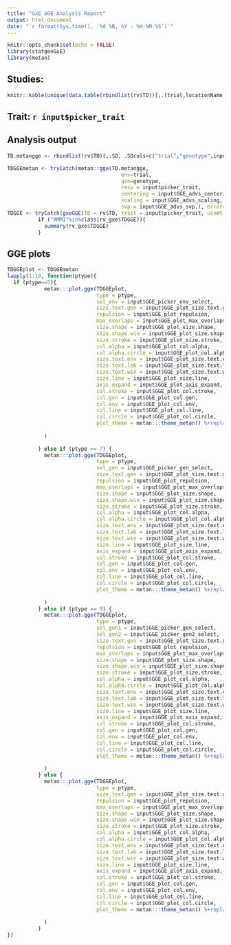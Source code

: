 ```yaml
---
title: "GxE GGE Analysis Report"
output: html_document
date: "`r format(Sys.time(), '%d %B, %Y - %H:%M:%S')`"
---
```


```r
knitr::opts_chunk$set(echo = FALSE)
library(statgenGxE)
library(metan)
```

## Studies:
```r
knitr::kable(unique(data.table(rbindlist(rv$TD))[,.(trial,locationName,studyDbId,studyName)]))
```

## Trait: `r input$picker_trait`
## Analysis output
```r
TD.metangge <- rbindlist(rv$TD)[,.SD, .SDcols=c("trial","genotype",input$picker_trait)]

TDGGEmetan <- tryCatch(metan::gge(TD.metangge,
                                     env=trial,
                                     gen=genotype,
                                     resp = input$picker_trait,
                                     centering = input$GGE_advs_centering,
                                     scaling = input$GGE_advs_scaling,
                                     svp = input$GGE_advs_svp,), error=function(e) e)
TDGGE <- tryCatch(gxeGGE(TD = rv$TD, trait = input$picker_trait, useWt = input$use_weights), error=function(e) e)
          if ("AMMI"%in%class(rv_gxe$TDGGE)){
            summary(rv_gxe$TDGGE)
          } 


```

## GGE plots

```r
TDGGEplot <- TDGGEmetan
lapply(1:10, function(ptype){
  if (ptype==5){
            metan:::plot.gge(TDGGEplot,
                             type = ptype,
                             sel_env = input$GGE_picker_env_select,
                             size.text.gen = input$GGE_plot_size.text.gen,
                             repulsion = input$GGE_plot_repulsion,
                             max_overlaps = input$GGE_plot_max_overlaps,
                             size.shape = input$GGE_plot_size.shape,
                             size.shape.win = input$GGE_plot_size.shape.win,
                             size.stroke = input$GGE_plot_size.stroke,
                             col.alpha = input$GGE_plot_col.alpha,
                             col.alpha.circle = input$GGE_plot_col.alpha.circle,
                             size.text.env = input$GGE_plot_size.text.env,
                             size.text.lab = input$GGE_plot_size.text.lab,
                             size.text.win = input$GGE_plot_size.text.win,
                             size.line = input$GGE_plot_size.line,
                             axis_expand = input$GGE_plot_axis_expand,
                             col.stroke = input$GGE_plot_col.stroke,
                             col.gen = input$GGE_plot_col.gen,
                             col.env = input$GGE_plot_col.env,
                             col.line = input$GGE_plot_col.line,
                             col.circle = input$GGE_plot_col.circle,
                             plot_theme = metan:::theme_metan() %+replace% theme(plot.title = element_text(size = input$GGE_plot_title_size, face = "bold", hjust = 0, vjust = 3),
                                                                                 plot.subtitle = element_text(size = input$GGE_plot_title_size-2, face = "italic", hjust = 0, vjust = 2))
            )            
            
          } else if (ptype == 7) {
            metan:::plot.gge(TDGGEplot,
                             type = ptype,
                             sel_gen = input$GGE_picker_gen_select,
                             size.text.gen = input$GGE_plot_size.text.gen,
                             repulsion = input$GGE_plot_repulsion,
                             max_overlaps = input$GGE_plot_max_overlaps,
                             size.shape = input$GGE_plot_size.shape,
                             size.shape.win = input$GGE_plot_size.shape.win,
                             size.stroke = input$GGE_plot_size.stroke,
                             col.alpha = input$GGE_plot_col.alpha,
                             col.alpha.circle = input$GGE_plot_col.alpha.circle,
                             size.text.env = input$GGE_plot_size.text.env,
                             size.text.lab = input$GGE_plot_size.text.lab,
                             size.text.win = input$GGE_plot_size.text.win,
                             size.line = input$GGE_plot_size.line,
                             axis_expand = input$GGE_plot_axis_expand,
                             col.stroke = input$GGE_plot_col.stroke,
                             col.gen = input$GGE_plot_col.gen,
                             col.env = input$GGE_plot_col.env,
                             col.line = input$GGE_plot_col.line,
                             col.circle = input$GGE_plot_col.circle,
                             plot_theme = metan:::theme_metan() %+replace% theme(plot.title = element_text(size = input$GGE_plot_title_size, face = "bold", hjust = 0, vjust = 3),
                                                                                 plot.subtitle = element_text(size = input$GGE_plot_title_size-2, face = "italic", hjust = 0, vjust = 2))
            )
          } else if (ptype == 9) {
            metan:::plot.gge(TDGGEplot,
                             type = ptype,
                             sel_gen1 = input$GGE_picker_gen_select,
                             sel_gen2 = input$GGE_picker_gen2_select,
                             size.text.gen = input$GGE_plot_size.text.gen,
                             repulsion = input$GGE_plot_repulsion,
                             max_overlaps = input$GGE_plot_max_overlaps,
                             size.shape = input$GGE_plot_size.shape,
                             size.shape.win = input$GGE_plot_size.shape.win,
                             size.stroke = input$GGE_plot_size.stroke,
                             col.alpha = input$GGE_plot_col.alpha,
                             col.alpha.circle = input$GGE_plot_col.alpha.circle,
                             size.text.env = input$GGE_plot_size.text.env,
                             size.text.lab = input$GGE_plot_size.text.lab,
                             size.text.win = input$GGE_plot_size.text.win,
                             size.line = input$GGE_plot_size.line,
                             axis_expand = input$GGE_plot_axis_expand,
                             col.stroke = input$GGE_plot_col.stroke,
                             col.gen = input$GGE_plot_col.gen,
                             col.env = input$GGE_plot_col.env,
                             col.line = input$GGE_plot_col.line,
                             col.circle = input$GGE_plot_col.circle,
                             plot_theme = metan:::theme_metan() %+replace% theme(plot.title = element_text(size = input$GGE_plot_title_size, face = "bold", hjust = 0, vjust = 3),
                                                                                 plot.subtitle = element_text(size = input$GGE_plot_title_size-2, face = "italic", hjust = 0, vjust = 2))
            )
          } else {
            metan:::plot.gge(TDGGEplot,
                             type = ptype,
                             size.text.gen = input$GGE_plot_size.text.gen,
                             repulsion = input$GGE_plot_repulsion,
                             max_overlaps = input$GGE_plot_max_overlaps,
                             size.shape = input$GGE_plot_size.shape,
                             size.shape.win = input$GGE_plot_size.shape.win,
                             size.stroke = input$GGE_plot_size.stroke,
                             col.alpha = input$GGE_plot_col.alpha,
                             col.alpha.circle = input$GGE_plot_col.alpha.circle,
                             size.text.env = input$GGE_plot_size.text.env,
                             size.text.lab = input$GGE_plot_size.text.lab,
                             size.text.win = input$GGE_plot_size.text.win,
                             size.line = input$GGE_plot_size.line,
                             axis_expand = input$GGE_plot_axis_expand,
                             col.stroke = input$GGE_plot_col.stroke,
                             col.gen = input$GGE_plot_col.gen,
                             col.env = input$GGE_plot_col.env,
                             col.line = input$GGE_plot_col.line,
                             col.circle = input$GGE_plot_col.circle,
                             plot_theme = metan:::theme_metan() %+replace% theme(plot.title = element_text(size = input$GGE_plot_title_size, face = "bold", hjust = 0, vjust = 3),
                                                                                 plot.subtitle = element_text(size = input$GGE_plot_title_size-2, face = "italic", hjust = 0, vjust = 2))
            )
          }
})
```


